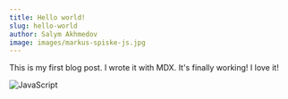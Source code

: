 ```yaml
---
title: Hello world!
slug: hello-world
author: Salym Akhmedov
image: images/markus-spiske-js.jpg
---
```


This is my first blog post. I wrote it with MDX.
It's finally working! I love it!

![JavaScript](images/markus-spiske-js.jpg)
